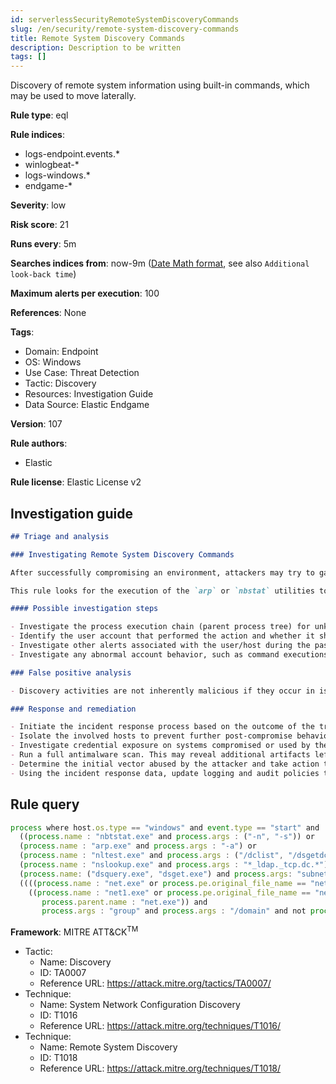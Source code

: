 ```yaml
---
id: serverlessSecurityRemoteSystemDiscoveryCommands
slug: /en/security/remote-system-discovery-commands
title: Remote System Discovery Commands
description: Description to be written
tags: []
---
```


<div id="remote-system-discovery-commands"></div>

Discovery of remote system information using built-in commands, which may be used to move laterally.

**Rule type**: eql

**Rule indices**: 

* logs-endpoint.events.*
* winlogbeat-*
* logs-windows.*
* endgame-*

**Severity**: low

**Risk score**: 21

**Runs every**: 5m

**Searches indices from**: now-9m ([Date Math format](((ref))/common-options.html#date-math), see also <DocLink id="serverlessSecurityRulesUiCreate" section="set-the-rules-schedule">`Additional look-back time`</DocLink>)

**Maximum alerts per execution**: 100

**References**: None

**Tags**: 

* Domain: Endpoint
* OS: Windows
* Use Case: Threat Detection
* Tactic: Discovery
* Resources: Investigation Guide
* Data Source: Elastic Endgame

**Version**: 107

**Rule authors**: 

* Elastic

**Rule license**: Elastic License v2

## Investigation guide

```markdown
## Triage and analysis

### Investigating Remote System Discovery Commands

After successfully compromising an environment, attackers may try to gain situational awareness to plan their next steps. This can happen by running commands to enumerate network resources, users, connections, files, and installed security software.

This rule looks for the execution of the `arp` or `nbstat` utilities to enumerate remote systems in the environment, which is useful for attackers to identify lateral movement targets.

#### Possible investigation steps

- Investigate the process execution chain (parent process tree) for unknown processes. Examine their executable files for prevalence, whether they are located in expected locations, and if they are signed with valid digital signatures.
- Identify the user account that performed the action and whether it should perform this kind of action.
- Investigate other alerts associated with the user/host during the past 48 hours.
- Investigate any abnormal account behavior, such as command executions, file creations or modifications, and network connections.

### False positive analysis

- Discovery activities are not inherently malicious if they occur in isolation. As long as the analyst did not identify suspicious activity related to the user or host, such alerts can be dismissed.

### Response and remediation

- Initiate the incident response process based on the outcome of the triage.
- Isolate the involved hosts to prevent further post-compromise behavior.
- Investigate credential exposure on systems compromised or used by the attacker to ensure all compromised accounts are identified. Reset passwords for these accounts and other potentially compromised credentials, such as email, business systems, and web services.
- Run a full antimalware scan. This may reveal additional artifacts left in the system, persistence mechanisms, and malware components.
- Determine the initial vector abused by the attacker and take action to prevent reinfection through the same vector.
- Using the incident response data, update logging and audit policies to improve the mean time to detect (MTTD) and the mean time to respond (MTTR).
```

## Rule query

```js
process where host.os.type == "windows" and event.type == "start" and
  ((process.name : "nbtstat.exe" and process.args : ("-n", "-s")) or
  (process.name : "arp.exe" and process.args : "-a") or
  (process.name : "nltest.exe" and process.args : ("/dclist", "/dsgetdc")) or
  (process.name : "nslookup.exe" and process.args : "*_ldap._tcp.dc.*") or
  (process.name: ("dsquery.exe", "dsget.exe") and process.args: "subnet") or
  ((((process.name : "net.exe" or process.pe.original_file_name == "net.exe") or
    ((process.name : "net1.exe" or process.pe.original_file_name == "net1.exe") and not 
       process.parent.name : "net.exe")) and 
       process.args : "group" and process.args : "/domain" and not process.args : "/add")))

```

**Framework**: MITRE ATT&CK<sup>TM</sup>

* Tactic:
    * Name: Discovery
    * ID: TA0007
    * Reference URL: https://attack.mitre.org/tactics/TA0007/
* Technique:
    * Name: System Network Configuration Discovery
    * ID: T1016
    * Reference URL: https://attack.mitre.org/techniques/T1016/
* Technique:
    * Name: Remote System Discovery
    * ID: T1018
    * Reference URL: https://attack.mitre.org/techniques/T1018/

